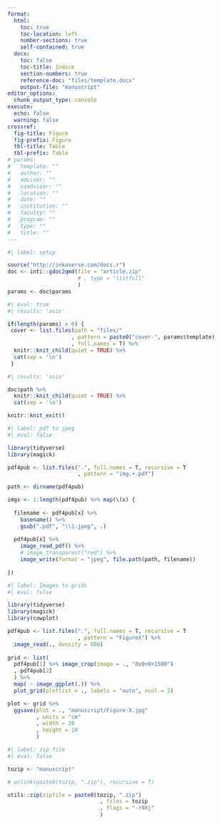 ---
format:
  html:
    toc: true
    toc-location: left
    number-sections: true
    self-contained: true
  docx:
    toc: false
    toc-title: Indice
    section-numbers: true
    reference-doc: "files/template.docx"
    output-file: "manuscript"
editor_options: 
  chunk_output_type: console
execute:
  echo: false
  warning: false
crossref:
  fig-title: Figure
  fig-prefix: Figure
  tbl-title: Table
  tbl-prefix: Table
# params:
#   template: ""
#   author: ""
#   advisor: ""
#   coadvisor: ""
#   location: ""
#   date: ""
#   institution: ""
#   faculty: ""
#   program: ""
#   type: ""
#   title: ""
---

```{r}
#| label: setup

source("http://inkaverse.com/docs.r")
doc <- inti::gdoc2qmd(file = "article.zip"
                      # , type = "listfull"
                      )
params <- doc$params
```

```{r}
#| eval: true
#| results: 'asis'

if(length(params) > 0) {
 cover <- list.files(path = "files/"
                    , pattern = paste0("cover-", params$template)
                    , full.names = T) %>% 
  knitr::knit_child(quiet = TRUE) %>% 
  cat(sep = '\n')
 }
```

```{r}
#| results: 'asis'

doc$path %>% 
  knitr::knit_child(quiet = TRUE) %>% 
  cat(sep = '\n')
```

```{r}
knitr::knit_exit()
```

```{r}
#| label: pdf to jpeg
#| eval: false

library(tidyverse)
library(magick)

pdf4pub <- list.files(".", full.names = T, recursive = T
                      , pattern = "img.+.pdf") 

path <- dirname(pdf4pub)

imgs <- 1:length(pdf4pub) %>% map(\(x) {
  
  filename <- pdf4pub[x] %>% 
    basename() %>% 
    gsub(".pdf", "\\1.jpeg", .) 
  
  pdf4pub[x] %>% 
    image_read_pdf() %>% 
    # image_transparent("red") %>% 
    image_write(format = "jpeg", file.path(path, filename))
  
})
```

```{r}
#| label: Images to grids
#| eval: false

library(tidyverse)
library(magick)
library(cowplot)

pdf4pub <- list.files(".", full.names = T, recursive = T
                      , pattern = "FigureX") %>% 
  image_read(., density = 600)
  
grid <- list(
  pdf4pub[1] %>% image_crop(image = ., "0x0+0+1500")
  , pdf4pub[2]
  ) %>%  
  map( ~ image_ggplot(.)) %>% 
  plot_grid(plotlist = ., labels = "auto", ncol = 2)

plot <- grid %>% 
  ggsave(plot = ., "manuscript/Figure-X.jpg"
         , units = "cm"
         , width = 20
         , height = 10
         )
```

```{r}
#| label: zip file
#| eval: false

tozip <- "manuscript" 

# unlink(paste0(tozip, ".zip"), recursive = T)

utils::zip(zipfile = paste0(tozip, ".zip")
                             , files = tozip
                             , flags = "-r9Xj"
                             )
```
